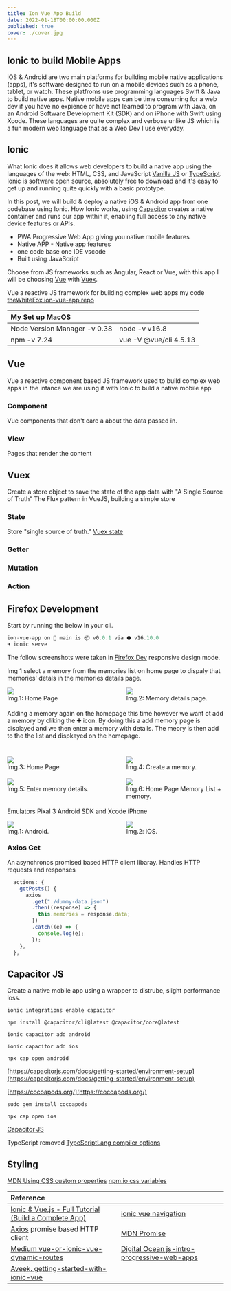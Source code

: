 ```yaml
---
title: Ion Vue App Build
date: 2022-01-18T00:00:00.000Z
published: true
cover: ./cover.jpg
---
```


## Ionic to build Mobile Apps

iOS & Android are two main platforms for building mobile native applications (apps), it's software designed to run on a mobile devices such as a phone, tablet, or watch. These platfroms use programming languages Swift & Java to build native apps. Native mobile apps can be time consuming for a web dev if you have no expience or have not learned to program with Java, on an Android Software Development Kit (SDK) and on iPhone with Swift using Xcode. These languages are quite complex and verbose unlike JS which is a fun modern web language that as a Web Dev I use everyday.

## Ionic
What Ionic does it allows web developers to build a native app using the languages of the web: HTML, CSS, and JavaScript [Vanilla JS](http://vanilla-js.com/) or [TypeScript](https://www.typescriptlang.org/). Ionic is software open source, absolutely free to download and it's easy to get up and running quite quickly with a basic prototype.

In this post, we will build & deploy a native iOS & Android app from one codebase using Ionic. How Ionic works, using [Capacitor](https://capacitorjs.com/) creates a native container and runs our app within it, enabling full access to any native device features or APIs.

- PWA Progressive Web App giving you native mobile features
- Native APP - Native app features
- one code base one IDE vscode
- Built using JavaScript

Choose from JS frameworks such as Angular, React or Vue, with this app I will be choosing [Vue](https://vuejs.org/) with [Vuex](https://vuex.vuejs.org/).

Vue a reactive JS framework for building complex web apps my code [theWhiteFox ion-vue-app repo](https://github.com/theWhiteFox/ion-vue-app)

| My Set up MacOS              |                        |
| :--------------------------- | :--------------------- |
| Node Version Manager -v 0.38 | node -v v16.8          |
| npm -v 7.24                  | vue -V @vue/cli 4.5.13 | ionic -v 5.4.16 |  |


## Vue
Vue a reactive component based JS framework used to build complex web apps in the intance we are using it with Ionic to buld a native mobile app

### Component
Vue components that don't care a about the data passed in.

### View
Pages that render the content

## Vuex
Create a store object to save the state of the app data with "A Single Source of Truth" The Flux pattern in VueJS, building a simple store

### State
Store "single source of truth." [Vuex state](https://vuex.vuejs.org/guide/state.html)

### Getter

### Mutation

### Action

## Firefox Development

Start by running the below in your cli.

```jsx
ion-vue-app on  main is 📦 v0.0.1 via ⬢ v16.10.0
➜ ionic serve
```

The follow screenshots were taken in [Firefox Dev](https://www.mozilla.org/en-US/firefox/developer/) responsive design mode.

Img 1 select a memory from the memories list on home page to dispaly that memories' detals in the memories details page.

<ul
  style="padding: 0;
    list-style-type: none;"
>
  <li style="float: left;width: 45%;list-style-type:none;">
    <img src="01-Screen-Shot-all-memories.jpeg" />
    <figcaption style="margin-bottom:8%">Img.1: Home Page</figcaption>
  </li>
  <li style="float: left;width: 45%;list-style-type:none; margin-left:10%">
    <img src="02-Screen-Shot-memory-page.jpeg" />
    <figcaption style="margin-bottom:8%">
      Img.2: Memory details page.
    </figcaption>
  </li>
</ul>

Adding a memory again on the homepage this time however we want ot add a memory by cliking the ➕ icon.
By doing this a add memory page is displayed and we then enter a memory with details.
The meory is then add to the the list and dispkayed on the homepage.

<ul
  style="padding: 0;
    list-style-type: none;margin:8% 0%"
>
  <li style="float: left;width: 45%;list-style-type:none;">
    <img src="01-Screen-Shot-all-memories.jpeg" />
    <figcaption style="margin-bottom:8%">Img.3: Home Page</figcaption>
  </li>
  <li style="float: left;width: 45%;list-style-type:none;margin-left:10%">
    <img src="04-Screen-Shot-2022-01-03-save-to-memories.jpeg" />
    <figcaption style="margin-bottom:8%">Img.4: Create a memory.</figcaption>
  </li>
  <li style="float: left;width: 45%;list-style-type:none;">
    <img src="05-Screen-Shot-added-all-memory.jpeg" />
    <figcaption style="margin-bottom:8%">
      Img.5: Enter memory details.
    </figcaption>
  </li>
  <li style="float: left;width: 45%;list-style-type:none;margin-left:10%">
    <img src="06-Screen-Shot-all-memories-add.jpeg" />
    <figcaption style="margin-bottom:8%">
      Img.6: Home Page Memory List + memory.
    </figcaption>
  </li>
</ul>

Emulators Pixal 3 Android SDK and Xcode iPhone

<ul
  style="padding: 0;
    list-style-type: none;"
>
  <li style="float: left;width: 45%;list-style-type:none;">
    <img src="00-mob-android.jpeg" />
    <figcaption style="margin-bottom:8%">Img.1: Android.</figcaption>
  </li>
  <li style="float: left;width: 45%;list-style-type:none; margin-left:10%">
    <img src="01-mob-iOS.jpeg" />
    <figcaption style="margin-bottom:8%">Img.2: iOS.</figcaption>
  </li>
</ul>

### Axios Get

An asynchronos promised based HTTP client libaray. Handles HTTP requests and responses

```jsx
  actions: {
    getPosts() {
      axios
        .get("./dummy-data.json")
        .then((response) => {
          this.memories = response.data;
        })
        .catch((e) => {
          console.log(e);
        });
    },
  },
```

## Capacitor JS

Create a native mobile app using a wrapper to distrube, slight performance loss.

`ionic integrations enable capacitor`

`npm install @capacitor/cli@latest @capacitor/core@latest`

`ionic capacitor add android`

`ionic capacitor add ios`

`npx cap open android`

[https://capacitorjs.com/docs/getting-started/environment-setup](https://capacitorjs.com/docs/getting-started/environment-setup)

[https://cocoapods.org/](https://cocoapods.org/)

`sudo gem install cocoapods`

`npx cap open ios`

[Capacitor JS](https://capacitorjs.com/)

TypeScript removed
[TypeScriptLang compiler options](https://www.typescriptlang.org/docs/handbook/compiler-options.html)

## Styling

[MDN Using CSS custom properties](https://developer.mozilla.org/en-US/docs/Web/CSS/Using_CSS_custom_properties)
[npm.io css variables](https://npm.io/search/keyword:css-variables)

| Reference                                                                                                                 |                                                                                                                               |
| :------------------------------------------------------------------------------------------------------------------------ | :---------------------------------------------------------------------------------------------------------------------------- |
| [Ionic & Vue.js - Full Tutorial (Build a Complete App)](https://youtu.be/mQ4zmFy4d7Y)                                     | [ionic vue navigation](https://ionicframework.com/docs/vue/navigation)                                                        |
| [Axios](https://axios-http.com/) promise based HTTP client                                                                | [MDN Promise](https://developer.mozilla.org/en-US/docs/Web/JavaScript/Reference/Global_Objects/Promise)                       |
| [Medium vue-or-ionic-vue-dynamic-routes](https://medium.com/@dlodeprojuicer/vue-or-ionic-vue-dynamic-routes-4e1ca667dcd0) | [Digital Ocean js-intro-progressive-web-apps](https://www.digitalocean.com/community/tutorials/js-intro-progressive-web-apps) |
| [Aveek. getting-started-with-ionic-vue](https://home.aveek.io/blog/post/getting-started-with-ionic-vue/)                  |
